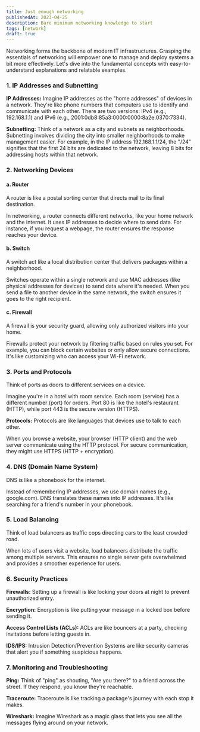 ```yaml
---
title: Just enough networking
publishedAt: 2023-04-25
description: Bare minimum networking knowledge to start
tags: [network]
draft: true
---
```


<WIP />
Networking forms the backbone of modern IT infrastructures. Grasping the essentials
of networking will empower one to manage and deploy systems a bit more effectively.
Let's dive into the fundamental concepts with easy-to-understand explanations and
relatable examples.

### 1. **IP Addresses and Subnetting**

**IP Addresses:** Imagine IP addresses as the "home addresses" of devices in a network. They're like phone numbers that computers use to identify and communicate with each other. There are two versions: IPv4 (e.g., 192.168.1.1) and IPv6 (e.g., 2001:0db8:85a3:0000:0000:8a2e:0370:7334).

**Subnetting:** Think of a network as a city and subnets as neighborhoods. Subnetting involves dividing the city into smaller neighborhoods to make management easier. For example, in the IP address 192.168.1.1/24, the "/24" signifies that the first 24 bits are dedicated to the network, leaving 8 bits for addressing hosts within that network.

### 2. **Networking Devices**

#### a. **Router**

A router is like a postal sorting center that directs mail to its final destination.

In networking, a router connects different networks, like your home network and the internet. It uses IP addresses to decide where to send data. For instance, if you request a webpage, the router ensures the response reaches your device.

#### b. **Switch**

A switch act like a local distribution center that delivers packages within a neighborhood.

Switches operate within a single network and use MAC addresses (like physical addresses for devices) to send data where it's needed. When you send a file to another device in the same network, the switch ensures it goes to the right recipient.

#### c. **Firewall**

A firewall is your security guard, allowing only authorized visitors into your home.

Firewalls protect your network by filtering traffic based on rules you set. For example, you can block certain websites or only allow secure connections. It's like customizing who can access your Wi-Fi network.

### 3. **Ports and Protocols**

Think of ports as doors to different services on a device.

Imagine you're in a hotel with room service. Each room (service) has a different number (port) for orders. Port 80 is like the hotel's restaurant (HTTP), while port 443 is the secure version (HTTPS).

**Protocols:** Protocols are like languages that devices use to talk to each other.

When you browse a website, your browser (HTTP client) and the web server communicate using the HTTP protocol. For secure communication, they might use HTTPS (HTTP + encryption).

### 4. **DNS (Domain Name System)**

DNS is like a phonebook for the internet.

Instead of remembering IP addresses, we use domain names (e.g., google.com). DNS translates these names into IP addresses. It's like searching for a friend's number in your phonebook.

### 5. **Load Balancing**

Think of load balancers as traffic cops directing cars to the least crowded road.

When lots of users visit a website, load balancers distribute the traffic among multiple servers. This ensures no single server gets overwhelmed and provides a smoother experience for users.

### 6. **Security Practices**

**Firewalls:** Setting up a firewall is like locking your doors at night to prevent unauthorized entry.

**Encryption:** Encryption is like putting your message in a locked box before sending it.

**Access Control Lists (ACLs):** ACLs are like bouncers at a party, checking invitations before letting guests in.

**IDS/IPS:** Intrusion Detection/Prevention Systems are like security cameras that alert you if something suspicious happens.

### 7. **Monitoring and Troubleshooting**

**Ping:** Think of "ping" as shouting, "Are you there?" to a friend across the street. If they respond, you know they're reachable.

**Traceroute:** Traceroute is like tracking a package's journey with each stop it makes.

**Wireshark:** Imagine Wireshark as a magic glass that lets you see all the messages flying around on your network.
